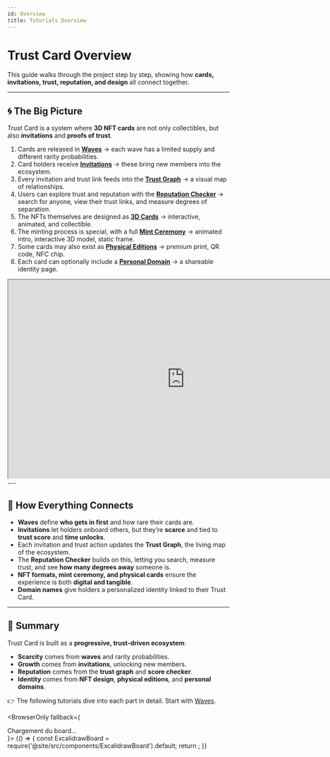 ```yaml
---
id: Overview
title: Tutorials Overview
---
```



# Trust Card Overview

This guide walks through the project step by step, showing how **cards, invitations, trust, reputation, and design** all connect together.

---

## 🌀 The Big Picture

Trust Card is a system where **3D NFT cards** are not only collectibles, but also **invitations** and **proofs of trust**.  

1. Cards are released in **[Waves](./waves.mdx)** → each wave has a limited supply and different rarity probabilities.  
2. Card holders receive **[Invitations](./invitations.mdx)** → these bring new members into the ecosystem.  
3. Every invitation and trust link feeds into the **[Trust Graph](./trust-graph.mdx)** → a visual map of relationships.  
4. Users can explore trust and reputation with the **[Reputation Checker](./reputation-checker.mdx)** → search for anyone, view their trust links, and measure degrees of separation.  
5. The NFTs themselves are designed as **[3D Cards](./nft.mdx)** → interactive, animated, and collectible.  
6. The minting process is special, with a full **[Mint Ceremony](./mint.mdx)** → animated intro, interactive 3D model, static frame.  
7. Some cards may also exist as **[Physical Editions](./physical-card.mdx)** → premium print, QR code, NFC chip.  
8. Each card can optionally include a **[Personal Domain](./domain.mdx)** → a shareable identity page.  
<iframe style={{border:"none", borderRadius:"12px"}} width="800" height="450" src="https://whimsical.com/embed/RbNoyZiimR934Bh3Ui53u5"></iframe>
---

## 🔗 How Everything Connects

- **Waves** define **who gets in first** and how rare their cards are.  
- **Invitations** let holders onboard others, but they’re **scarce** and tied to **trust score** and **time unlocks**.  
- Each invitation and trust action updates the **Trust Graph**, the living map of the ecosystem.  
- The **Reputation Checker** builds on this, letting you search, measure trust, and see **how many degrees away** someone is.  
- **NFT formats, mint ceremony, and physical cards** ensure the experience is both **digital and tangible**.  
- **Domain names** give holders a personalized identity linked to their Trust Card.  

---

## 📌 Summary

Trust Card is built as a **progressive, trust-driven ecosystem**:

- **Scarcity** comes from **waves** and rarity probabilities.  
- **Growth** comes from **invitations**, unlocking new members.  
- **Reputation** comes from the **trust graph** and **score checker**.  
- **Identity** comes from **NFT design**, **physical editions**, and **personal domains**.  

👉 The following tutorials dive into each part in detail. Start with [Waves](./waves.mdx).  

<BrowserOnly fallback={<div>Chargement du board…</div>}>
  {() => {
    const ExcalidrawBoard = require('@site/src/components/ExcalidrawBoard').default;
    return <ExcalidrawBoard height={400} />;
  }}
</BrowserOnly>